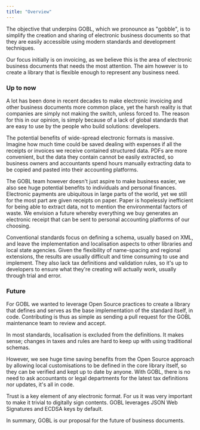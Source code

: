 ```yaml
---
title: "Overview"
---
```


The objective that underpins GOBL, which we pronounce as "gobble", is to simplify the creation and sharing of electronic business documents so that they are easily accessible using modern standards and development techniques.

Our focus initially is on invoicing, as we believe this is the area of electronic business documents that needs the most attention. The aim however is to create a library that is flexible enough to represent any business need.

### Up to now

A lot has been done in recent decades to make electronic invoicing and other business documents more common place, yet the harsh reality is that companies are simply not making the switch, unless forced to. The reason for this in our opinion, is simply because of a lack of global standards that are easy to use by the people who build solutions: developers.

The potential benefits of wide-spread electronic formats is massive. Imagine how much time could be saved dealing with expenses if all the receipts or invoices we receive contained structured data. PDFs are more convenient, but the data they contain cannot be easily extracted, so business owners and accountants spend hours manually extracting data to be copied and pasted into their accounting platforms.

The GOBL team however doesn't just aspire to make business easier, we also see huge potential benefits to individuals and personal finances. Electronic payments are ubiquitous in large parts of the world, yet we still for the most part are given receipts on paper. Paper is hopelessly inefficient for being able to extract data, not to mention the environmental factors of waste. We envision a future whereby everything we buy generates an electronic receipt that can be sent to personal accounting platforms of our choosing.

Conventional standards focus on defining a schema, usually based on XML, and leave the implementation and localisation aspects to other libraries and local state agencies. Given the flexibility of name-spacing and regional extensions, the results are usually difficult and time consuming to use and implement. They also lack tax definitions and validation rules, so it's up to developers to ensure what they're creating will actually work, usually through trial and error.

### Future

For GOBL we wanted to leverage Open Source practices to create a library that defines and serves as the base implementation of the standard itself, in code. Contributing is thus as simple as sending a pull request for the GOBL maintenance team to review and accept.

In most standards, localisation is excluded from the definitions. It makes sense; changes in taxes and rules are hard to keep up with using traditional schemas.

However, we see huge time saving benefits from the Open Source approach by allowing local customisations to be defined in the core library itself, so they can be verified and kept up to date by anyone. With GOBL, there is no need to ask accountants or legal departments for the latest tax definitions nor updates, it's all in code.

Trust is a key element of any electronic format. For us it was very important to make it trivial to digitally sign contents. GOBL leverages JSON Web Signatures and ECDSA keys by default.

In summary, GOBL is our proposal for the future of business documents.
